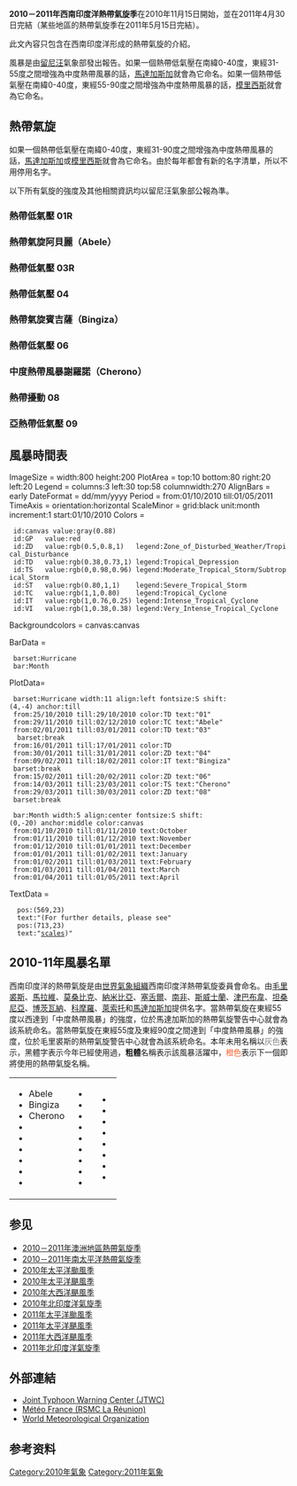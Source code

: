 {{Infobox hurricane season
| Basin=SWI
| Year=2011
| Track=2010-2011 South-West Indian Ocean cyclone season summary.png
| First storm formed=2010年10月25日
| Last storm dissipated=2011年4月16日
| Strongest storm name=熱帶氣旋賓吉薩
| Strongest storm pressure=957
| Strongest storm winds=85
| Average wind speed=10
| Total disturbances=9
| Total depressions=6<small>（創歷史最低，追平[[1975-1976年西南印度洋热带气旋季|1975-1976年]]</small>
| Total storms=3<small>（創歷史最低，追平[[1982-1983年西南印度洋热带气旋季|1982-1983年]]</small>
| Total hurricanes=2<!--number of Tropical Cyclones >63 knots-->
| Total intense=1<!--not used in this basin-->
| Fatalities=共34人
| Damages=
| Inflated=
| five seasons=[[2008年－2009年西南印度洋熱帶氣旋季|2008–09]] [[2009－2010年西南印度洋熱帶氣旋季|2009–10]] '''2010–11''' [[2011－2012年西南印度洋熱帶氣旋季|2011–12]] [[2012－2013年西南印度洋熱帶氣旋季|2012–13]]
| Australian season=2010－2011年澳洲地區熱帶氣旋季
| South Pacific season=2010－2011年南太平洋熱帶氣旋季
}}

{{MFR cyclone scale}}
'''2010－2011年西南印度洋熱帶氣旋季'''在2010年11月15日開始，並在2011年4月30日完結（某些地區的熱帶氣旋季在2011年5月15日完結）。

此文內容只包含在西南印度洋形成的熱帶氣旋的介紹。

風暴是由[[留尼汪|留尼汪]]氣象部發出報告。如果一個熱帶低氣壓在南緯0-40度，東經31-55度之間增強為中度熱帶風暴的話，[[馬達加斯加|馬達加斯加]]就會為它命名。如果一個熱帶低氣壓在南緯0-40度，東經55-90度之間增強為中度熱帶風暴的話，[[模里西斯|模里西斯]]就會為它命名。
{{clear}}

== 熱帶氣旋 ==
如果一個熱帶低氣壓在南緯0-40度，東經31-90度之間增強為中度熱帶風暴的話，[[馬達加斯加|馬達加斯加]]或[[模里西斯|模里西斯]]就會為它命名。由於每年都會有新的名字清單，所以不用停用名字。

以下所有氣旋的強度及其他相關資訊均以留尼汪氣象部公報為準。

===熱帶低氣壓 01R===
{{Infobox hurricane small new
|Basin=SWI
|Formed=2010年10月25日
|Dissipated=2010年10月29日
|Image=01R_26_October_2010.jpg
|Track=01R 2010 track.png
|10-min winds=30
|1-min winds=35
|Pressure=997
}}
{{clear}}

===熱帶氣旋阿貝麗（Abele）===
{{Infobox hurricane small new
|Basin=SWI
|Formed=2010年11月29日
|Dissipated=2010年12月2日
|Image=Abele dec 1 2010.jpg
|Track=Abele_2010_track.png
|10-min winds=70
|1-min winds=75
|Pressure=974
}}
{{clear}}

===熱帶低氣壓 03R===
{{Infobox hurricane small new
|Basin=SWI
|Formed=2010年1月2日
|Dissipated=2010年1月17日
|Image=03R_2_January_2011.jpg
|Track=03R 2010 track.png
|10-min winds=30
|1-min winds=
|Pressure=996
}}
{{clear}}

===熱帶低氣壓 04===
{{Infobox hurricane small new
|Basin=SWI
|Formed=2010年1月30日
|Dissipated=2010年1月31日
|Image=
|Track=04R 2011 track.png
|10-min winds=25
|1-min winds=
|Pressure=998
}}
{{clear}}

===熱帶氣旋賓吉薩（Bingiza）===
{{Infobox hurricane small new
|Basin=SWI
|Formed=2010年2月9日
|Dissipated=2010年2月18日
|Image=Bingiza 13 February 2011.jpg
|Track=Bingiza 2011 track.png
|10-min winds=85
|1-min winds=100
|Pressure=957
}}
{{clear}}

===熱帶低氣壓 06===
{{Infobox hurricane small new
|Basin=SWI
|Formed=2010年2月15日
|Dissipated=2010年2月30日
|Image=
|Track=06R 2011 track.png
|10-min winds=25
|1-min winds=
|Pressure=100
}}
{{clear}}

===中度熱帶風暴謝羅諾（Cherono）===
{{Infobox hurricane small
|Basin=SWI
|Formed=2010年3月14日
|Dissipated=2010年3月23日
|Image=Cherono Mar 17 2011.jpg
|Track=Cherono 2011 track.png
|10-min winds=40
|1-min winds=45
|Pressure=993
}}

{{clear}}

===熱帶擾動 08===
{{Infobox hurricane small
|Basin=SWI
|Formed=2010年3月29日
|Dissipated=2010年4月1日
|Image=
|Track=08R 2011 track.png
|10-min winds=25
|1-min winds=
|Pressure=1004
}}

{{clear}}

===亞熱帶低氣壓 09===
{{Infobox hurricane small
|Basin=SWI
|Formed=2010年4月13日
|Dissipated=2010年4月16日
|Image=09R Apr 15 2011 1050Z.jpg
|Track=09R 2011 track.png
|Type1=subdepression
|10-min winds=50
|1-min winds=
|Pressure=985
|WarningCenter=MFR
}}

{{clear}}

== 風暴時間表 ==
<timeline>
ImageSize = width:800 height:200
PlotArea  = top:10 bottom:80 right:20 left:20
Legend    = columns:3 left:30 top:58 columnwidth:270
AlignBars  = early
DateFormat = dd/mm/yyyy
Period     = from:01/10/2010 till:01/05/2011
TimeAxis   = orientation:horizontal
ScaleMinor = grid:black unit:month increment:1 start:01/10/2010
Colors     =
  id:canvas value:gray(0.88)
  id:GP   value:red
  id:ZD   value:rgb(0.5,0.8,1)   legend:Zone_of_Disturbed_Weather/Tropical_Disturbance
  id:TD   value:rgb(0.38,0.73,1) legend:Tropical_Depression
  id:TS   value:rgb(0,0.98,0.96) legend:Moderate_Tropical_Storm/Subtropical_Storm
  id:ST   value:rgb(0.80,1,1)    legend:Severe_Tropical_Storm
  id:TC   value:rgb(1,1,0.80)    legend:Tropical_Cyclone
  id:IT   value:rgb(1,0.76,0.25) legend:Intense_Tropical_Cyclone
  id:VI   value:rgb(1,0.38,0.38) legend:Very_Intense_Tropical_Cyclone

Backgroundcolors = canvas:canvas

BarData =
  barset:Hurricane
  bar:Month

PlotData=
  barset:Hurricane width:11 align:left fontsize:S shift:(4,-4) anchor:till
  from:25/10/2010 till:29/10/2010 color:TD text:"01"
  from:29/11/2010 till:02/12/2010 color:TC text:"Abele"
  from:02/01/2011 till:03/01/2011 color:TD text:"03"
   barset:break
  from:16/01/2011 till:17/01/2011 color:TD
  from:30/01/2011 till:31/01/2011 color:ZD text:"04"
  from:09/02/2011 till:18/02/2011 color:IT text:"Bingiza"
  barset:break
  from:15/02/2011 till:20/02/2011 color:ZD text:"06"
  from:14/03/2011 till:23/03/2011 color:TS text:"Cherono"
  from:29/03/2011 till:30/03/2011 color:ZD text:"08"
  barset:break

  bar:Month width:5 align:center fontsize:S shift:(0,-20) anchor:middle color:canvas
  from:01/10/2010 till:01/11/2010 text:October
  from:01/11/2010 till:01/12/2010 text:November
  from:01/12/2010 till:01/01/2011 text:December
  from:01/01/2011 till:01/02/2011 text:January
  from:01/02/2011 till:01/03/2011 text:February
  from:01/03/2011 till:01/04/2011 text:March
  from:01/04/2011 till:01/05/2011 text:April

TextData =
   pos:(569,23)
   text:"(For further details, please see"
   pos:(713,23)
   text:"[[Tropical_cyclone_scales#Comparisons_across_basins|scales]])"
</timeline>

== 2010-11年風暴名單 ==
西南印度洋的熱帶氣旋是由[[世界氣象組織|世界氣象組織]]西南印度洋熱帶氣旋委員會命名。由[[毛里裘斯|毛里裘斯]]、[[馬拉維|馬拉維]]、[[莫桑比克|莫桑比克]]、[[納米比亞|納米比亞]]、[[塞舌爾|塞舌爾]]、[[南非|南非]]、[[斯威士蘭|斯威士蘭]]、[[津巴布韋|津巴布韋]]、[[坦桑尼亞|坦桑尼亞]]、[[博茨瓦納|博茨瓦納]]、[[科摩羅|科摩羅]]、[[萊索托|萊索托]]和[[馬達加斯加|馬達加斯加]]提供名字。當熱帶氣旋在東經55度以西達到「中度熱帶風暴」的強度，位於馬達加斯加的熱帶氣旋警告中心就會為該系統命名。當熱帶氣旋在東經55度及東經90度之間達到「中度熱帶風暴」的強度，位於毛里裘斯的熱帶氣旋警告中心就會為該系統命名。本年未用名稱以<font color="gray">灰色</font>表示，黑體字表示今年已經使用過，'''粗體'''名稱表示該風暴活躍中，<font color="#FF5E28">橙色</font>表示下一個即將使用的熱帶氣旋名稱。
{| width="90%"
|
*Abele
*Bingiza
*Cherono
*{{tcname unused|Dalilou}}
*{{tcname unused|Elvire}}
*{{tcname unused|Francis}}
*{{tcname unused|Giladi}}
*{{tcname unused|Haingo}}
*{{tcname unused|Igor}}
|
*{{tcname unused|Jani}}
*{{tcname unused|Khabonina}}
*{{tcname unused|Lumbo}}
*{{tcname unused|Maina}}
*{{tcname unused|Naledi}}
*{{tcname unused|Onani}}
*{{tcname unused|Paulette}}
*{{tcname unused|Qiloane}}
*{{tcname unused|Rafael}}
|
*{{tcname unused|Stella}}
*{{tcname unused|Tari}}
*{{tcname unused|Unjaty}}
*{{tcname unused|Vita}}
*{{tcname unused|Willy}}
*{{tcname unused|Ximene}}
*{{tcname unused|Yasmine}}
*{{tcname unused|Zama}}
|}

== 参见 ==
* [[2010－2011年澳洲地區熱帶氣旋季|2010－2011年澳洲地區熱帶氣旋季]]
* [[2010－2011年南太平洋熱帶氣旋季|2010－2011年南太平洋熱帶氣旋季]]
* [[2010年太平洋颱風季|2010年太平洋颱風季]]
* [[2010年太平洋颶風季|2010年太平洋颶風季]]
* [[2010年大西洋颶風季|2010年大西洋颶風季]]
* [[2010年北印度洋氣旋季|2010年北印度洋氣旋季]]
* [[2011年太平洋颱風季|2011年太平洋颱風季]]
* [[2011年太平洋颶風季|2011年太平洋颶風季]]
* [[2011年大西洋颶風季|2011年大西洋颶風季]]
* [[2011年北印度洋氣旋季|2011年北印度洋氣旋季]]

== 外部連結 ==
* [https://web.archive.org/web/20061205231621/http://metocph.nmci.navy.mil/jtwc.html Joint Typhoon Warning Center (JTWC)]
* [http://arquivo.pt/wayback/20090712010756/http%3A//www%2Emeteo%2Efr/temps/domtom/La_Reunion/ Météo France (RSMC La Réunion)]
* [https://web.archive.org/web/20070421094952/http://www.wmo.int/index-en.html World Meteorological Organization]

==参考资料==
{{reflist}}

{{西南印度洋熱帶氣旋季|above=n}}

[[Category:2010年氣象|Category:2010年氣象]]
[[Category:2011年氣象|Category:2011年氣象]]
